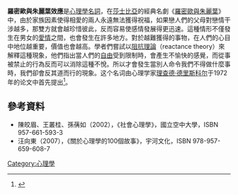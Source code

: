 '''羅密歐與朱麗葉效應'''是[[心理學|心理學]][[名詞|名詞]]，在[[莎士比亞|莎士比亞]]的經典名劇《[[羅密歐與茱麗葉|羅密歐與朱麗葉]]》中，由於家族因素使得相愛的兩人永遠無法獲得祝福，如果戀人們的父母對戀情干涉越多，那雙方就會越珍惜彼此，反而容易使感情發展得更迅速。這種情形不僅發生在男女的[[愛情|愛情]]之間，也會發生在許多地方。對於越難獲得的事物，在人們的心目中地位越重要，價值也會越高。學者們嘗試以[[阻抗理論|阻抗理論]]（reactance theory）來解釋這種現象，他們指出當人們的[[自由|自由]]受到限制時，會產生不愉快的感覺，而從事被禁止的行為反而可以消除這種不悅。所以才會發生當別人命令我們不得做什麼事時，我們卻會反其道而行的現象。这个名词由心理学家[[理查德·德里斯科尔|理查德·德里斯科尔]]于1972年的论文中首先提出<ref name="Driscoll">{{Cite journal|last=Driscoll|first=Richard|last2=Davis|first2=Keith E.|last3=Lipetz|first3=Milton E.|date=1972|title=Parental interference and romantic love: The Romeo and Juliet effect.|url=https://archive.org/details/sim_journal-of-personality-and-social-psychology_1972-10_24_1/page/n4|journal=Journal of Personality and Social Psychology|language=en|volume=24|issue=1|pages=1–10|doi=10.1037/h0033373|issn=1939-1315}}</ref>。


== 參考資料 ==
{{reflist}}
* 陳皎眉、王叢桂、孫蒨如（2002），《社會心理學》，國立空中大學，ISBN 957-661-593-3
* 汪向東（2007），《關於心理學的100個故事》，宇河文化，ISBN 978-957-659-608-7<br>

[[Category:心理學|Category:心理學]]
